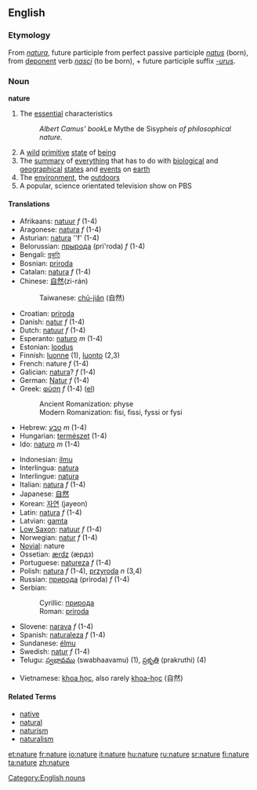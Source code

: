 ==English==

{{rank|cried|general|king|361|nature|answered|thousand|looking}}

===Etymology===
From {{L.}} ''[[natura]]'', future participle from perfect passive participle ''[[natus]]'' (born), from [[deponent]] verb ''[[nasci]]'' (to be born), + future participle suffix ''[[-urus]]''.

===Noun===
'''nature'''
[[Category:English nouns]]
#The [[essential]] characteristics 
#:''Albert Camus' book ''Le Mythe de Sisyphe'' is of philosophical nature.''
#A [[wild]] [[primitive]] [[state]] of [[being]]
#The [[summary]] of [[everything]] that has to do with [[biological]] and [[geographical]] [[state|states]] and [[event|events]] on [[earth]]
#The [[environment]], the [[outdoors]]
#A popular, science orientated television show on PBS


====Translations====
{{top}}
*Afrikaans: [[natuur]] ''f'' (1-4)
*Aragonese: [[natura]] ''f'' (1-4)
*Asturian: [[natura]] ''f' (1-4)
*Belorussian: [[прырода]] (pri'roda) ''f'' (1-4)
*Bengali: [[প্রকৃতি]]
*Bosnian: [[priroda#Bosnian|priroda]] {{f}}
*Catalan: [[natura]] ''f'' (1-4)
*Chinese: [[自然]](zì-rán)
*:Taiwanese: [[chū-jiân]] (自然)
*Croatian: [[priroda#Croatian|priroda]] {{f}}
*Danish: [[natur]] ''f'' (1-4)
*Dutch: [[natuur]] ''f'' (1-4)
*Esperanto: [[naturo]] ''m'' (1-4)
*Estonian: [[loodus]]
*Finnish: [[luonne]] (1), [[luonto]] (2,3)
*French: nature ''f'' (1-4)
*Galician: [[natura]]? ''f'' (1-4)
*German: [[Natur]] ''f'' (1-4)
*Greek: [[φύση]] ''f'' (1-4) ([[:el:Φύση|el]])
*:Ancient Romanization: physe
*:Modern Romanization: fisi, fissi, fyssi or fysi
*Hebrew: [[טבע]] ''m'' (1-4)
*Hungarian: [[természet]] (1-4)
*Ido: [[naturo]] ''m'' (1-4)
{{mid}}
*Indonesian: [[ilmu]]
*Interlingua: [[natura]]
*Interlingue: [[natura]]
*Italian: [[natura]] ''f'' (1-4)
*Japanese: [[自然]]
*Korean: [[자연]] (jayeon)
*Latin: [[natura]] ''f'' (1-4)
*Latvian: [[gamta]]
*[[Low Saxon]]: [[natuur]] ''f'' (1-4)
*Norwegian: [[natur]] ''f'' (1-4)
*[[Novial]]: nature
*Ossetian: [[ærdz]] (æрдз)
*Portuguese: [[natureza]] ''f'' (1-4)
*Polish: [[natura]] ''f'' (1-4), [[przyroda]] ''n'' (3,4)
*Russian: [[природа]] (priroda) ''f'' (1-4)
*Serbian:
*:Cyrillic: [[природа#Serbian|природа]] {{f}}
*:Roman: [[priroda#Serbian|priroda]] {{f}}
*Slovene: [[narava]] ''f'' (1-4)
*Spanish: [[naturaleza]] ''f'' (1-4)
*Sundanese: [[élmu]]
*Swedish: [[natur]] ''f'' (1-4)
*Telugu: [[స్వభావము]] (swabhaavamu) (1), [[ప్రకృతి]] (prakruthi) (4)
<!--
*Thai: [[ศาสตร์]]  undetermined-->
*Vietnamese: [[khoa học]], also rarely [[khoa-học]] (自然)
{{bottom}}

====Related Terms====
*[[native]]
*[[natural]]
*[[naturism]]
*[[naturalism]]

[[et:nature]]
[[fr:nature]]
[[io:nature]]
[[it:nature]]
[[hu:nature]]
[[ru:nature]]
[[sr:nature]]
[[fi:nature]]
[[ta:nature]]
[[zh:nature]]